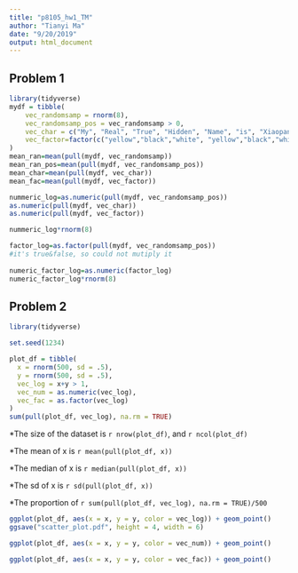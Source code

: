```yaml
---
title: "p8105_hw1_TM"
author: "Tianyi Ma"
date: "9/20/2019"
output: html_document
---
```

## Problem 1

```r
library(tidyverse)
mydf = tibble(
    vec_randomsamp = rnorm(8),
    vec_randomsamp_pos = vec_randomsamp > 0,
    vec_char = c("My", "Real", "True", "Hidden", "Name", "is", "Xiaopang", "Zou"),
    vec_factor=factor(c("yellow","black","white", "yellow","black","white", "yellow","black"))
)
mean_ran=mean(pull(mydf, vec_randomsamp))
mean_ran_pos=mean(pull(mydf, vec_randomsamp_pos))
mean_char=mean(pull(mydf, vec_char))
mean_fac=mean(pull(mydf, vec_factor))

nummeric_log=as.numeric(pull(mydf, vec_randomsamp_pos))
as.numeric(pull(mydf, vec_char))
as.numeric(pull(mydf, vec_factor))

nummeric_log*rnorm(8)

factor_log=as.factor(pull(mydf, vec_randomsamp_pos))
#it's true&false, so could not mutiply it 
 
numeric_factor_log=as.numeric(factor_log)
numeric_factor_log*rnorm(8)
```
## Problem 2
```r
library(tidyverse)

set.seed(1234)

plot_df = tibble(
  x = rnorm(500, sd = .5),
  y = rnorm(500, sd = .5),
  vec_log = x+y > 1,
  vec_num = as.numeric(vec_log),
  vec_fac = as.factor(vec_log)
)
sum(pull(plot_df, vec_log), na.rm = TRUE)
```
*The size of the dataset is `r nrow(plot_df)`, and `r ncol(plot_df)`

*The mean of x is `r mean(pull(plot_df, x))`

*The median of x is `r median(pull(plot_df, x))`

*The sd of x is `r sd(pull(plot_df, x))`

*The proportion of `r sum(pull(plot_df, vec_log), na.rm = TRUE)/500`

```r
ggplot(plot_df, aes(x = x, y = y, color = vec_log)) + geom_point()
ggsave("scatter_plot.pdf", height = 4, width = 6)
```


```r
ggplot(plot_df, aes(x = x, y = y, color = vec_num)) + geom_point()
```
```r
ggplot(plot_df, aes(x = x, y = y, color = vec_fac)) + geom_point()
```
